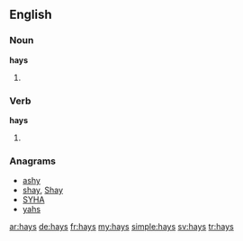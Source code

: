 ==English==

===Noun===
'''hays'''

# {{plural of|hay}}

===Verb===
'''hays'''

# {{third-person singular of|hay}}

===Anagrams===
* [[ashy#English|ashy]]
* [[shay#English|shay]], [[Shay#English|Shay]]
* [[SYHA#English|SYHA]]
* [[yahs#English|yahs]]

[[ar:hays]]
[[de:hays]]
[[fr:hays]]
[[my:hays]]
[[simple:hays]]
[[sv:hays]]
[[tr:hays]]